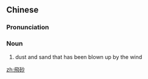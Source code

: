 {{also|飞砂}}
==Chinese==
{{zh-forms|s=飞砂}}

===Pronunciation===
{{zh-pron
|m=fēishā
|cat=n
}}

===Noun===
{{zh-noun}}

# dust and sand that has been blown up by the wind

[[zh:飛砂]]